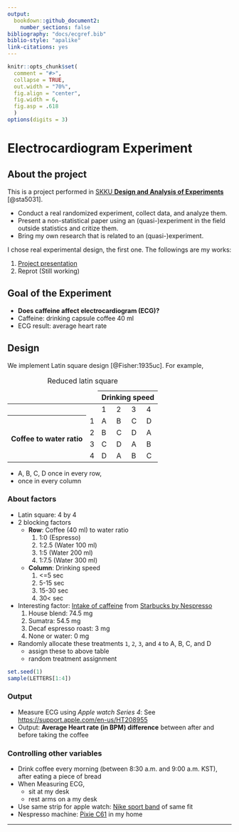 ```yaml
---
output: 
  bookdown::github_document2:
    number_sections: false
bibliography: "docs/ecgref.bib"
biblio-style: "apalike"
link-citations: yes
---
```


```r
knitr::opts_chunk$set(
  comment = "#>",
  collapse = TRUE,
  out.width = "70%",
  fig.align = "center",
  fig.width = 6,
  fig.asp = .618
  )
options(digits = 3)
```

# Electrocardiogram Experiment

## About the project

This is a project performed in [SKKU **Design and Analysis of Experiments**](https://www.kwonsanglee.com) [@sta5031].

- Conduct a real randomized experiment, collect data, and analyze them.
- Present a non-statistical paper using an (quasi-)experiment in the field outside statistics and critize them.
- Bring my own research that is related to an (quasi-)experiment.

I chose real experimental design, the first one. The followings are my works:

1. [Project presentation](https://github.com/ygeunkim/ecg-experiment/blob/master/static/slides/youngslide.pdf)
2. Reprot (Still working)

## Goal of the Experiment

- **Does caffeine affect electrocardiogram (ECG)?**
- Caffeine: drinking capsule coffee 40 ml
- ECG result: average heart rate

## Design

We implement Latin square design [@Fisher:1935uc]. For example,

<table>
  <caption>Reduced latin square</caption>
  <thead>
    <tr>
      <td colspan = 2></td>
      <th colspan=5>Drinking speed</th>
    </tr>
  </thead>    
  <tbody>
    <tr>
      <td colspan = 2></td>
      <td>1</td>
      <td>2</td>
      <td>3</td>
      <td>4</td>
    </tr>
    <tr>
      <th rowspan=4>Coffee to water ratio</th>
      <td>1</td>
      <td>A</td>
      <td>B</td>
      <td>C</td>
      <td>D</td>
    </tr>
    <tr>
      <td>2</td>
      <td>B</td>
      <td>C</td>
      <td>D</td>
      <td>A</td>
    </tr>
    <tr>
      <td>3</td>
      <td>C</td>
      <td>D</td>
      <td>A</td>
      <td>B</td>
    </tr>
    <tr>
      <td>4</td>
      <td>D</td>
      <td>A</td>
      <td>B</td>
      <td>C</td>
    </tr>
  </tbody>
</table>

- A, B, C, D once in every row,
- once in every column

### About factors
- Latin square: 4 by 4
- 2 blocking factors
    - **Row**: Coffee (40 ml) to water ratio
        1. 1:0 (Espresso)
        2. 1:2.5 (Water 100 ml)
        3. 1:5 (Water 200 ml)
        4. 1:7.5 (Water 300 ml)
    - **Column**: Drinking speed
        1. <=5 sec
        2. 5-15 sec
        3. 15-30 sec
        4. 30< sec
- Interesting factor: [Intake of caffeine](https://www.reddit.com/r/nespresso/comments/id31r5/i_recieved_the_caffiene_content_numbers_for/) from [Starbucks by Nespresso](https://athome.starbucks.com/coffees-by-format/nespresso-original/)
    1. House blend: 74.5 mg
    2. Sumatra: 54.5 mg
    3. Decaf espresso roast: 3 mg
    4. None or water: 0 mg
- Randomly allocate these treatments `1`, `2`, `3`, and `4` to A, B, C, and D
    - assign these to above table
    - random treatment assignment

```r
set.seed(1)
sample(LETTERS[1:4])
```

### Output
- Measure ECG using *Apple watch Series 4*: See [https://support.apple.com/en-us/HT208955](https://support.apple.com/en-us/HT208955)
- Output: **Average Heart rate (in BPM) difference** between after and before taking the coffee

### Controlling other variables
- Drink coffee every morning (between 8:30 a.m. and 9:00 a.m. KST), after eating a piece of bread
- When Measuring ECG,
    - sit at my desk
    - rest arms on a my desk
- Use same strip for apple watch: [Nike sport band](https://www.apple.com/shop/product/MX8C2AM/A/40mm-anthracite-black-nike-sport-band-regular?fnode=5e9ad1340eb02decfee1689be9360555f2f276ad270a672413266cfba01ad7b0e20a1c634dbd66eaec20c01170cf533573070d71c910b376e339037f157174b7e6f45e144d64e052e5274d1069eb67b4) of same fit
- Nespresso machine: [Pixie C61](https://www.nespresso.com/kr/en/order/machines/original/pixie-electric-red-coffee-machine) in my home

---
